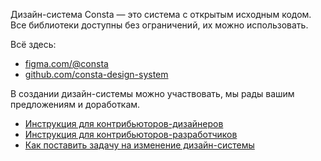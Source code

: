 Дизайн-система Consta — это система с открытым исходным кодом.
Все библиотеки доступны без ограничений, их можно использовать.

Всё здесь:

- [figma.com/@consta](https://www.figma.com/@consta)
- [github.com/consta-design-system](https://github.com/consta-design-system)

В создании дизайн-системы можно участвовать, мы рады вашим предложениям и доработкам.

- [Инструкция для контрибьюторов-дизайнеров](##LIBS.LIB.STAND.TAB/lib:portal/stand:custom-contribute/tab:design)
- [Инструкция для контрибьюторов-разработчиков](##LIBS.LIB.STAND.TAB/lib:portal/stand:custom-contribute/tab:dev)
- [Как поставить задачу на изменение дизайн-системы](##LIBS.LIB.STAND/lib:portal/stand:custom-issue)
